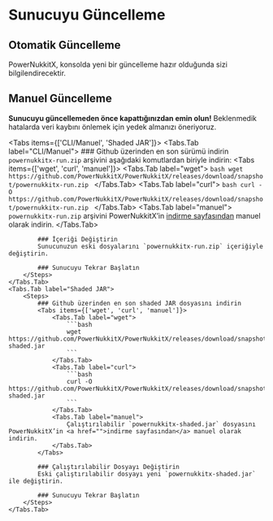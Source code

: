 
# Sunucuyu Güncelleme

## Otomatik Güncelleme
PowerNukkitX, konsolda yeni bir güncelleme hazır olduğunda sizi bilgilendirecektir.

## Manuel Güncelleme

<Callout type="error">**Sunucuyu güncellemeden önce kapattığınızdan emin olun!** Beklenmedik hatalarda veri kaybını önlemek için yedek almanızı öneriyoruz.</Callout>

<Tabs items={['CLI/Manuel', 'Shaded JAR']}>
    <Tabs.Tab label="CLI/Manuel">
        <Steps>
            ### Github üzerinden en son sürümü indirin
            `powernukkitx-run.zip` arşivini aşağıdaki komutlardan biriyle indirin:
            <Tabs items={['wget', 'curl', 'manuel']}>
                <Tabs.Tab label="wget">
                    ```bash
                    wget https://github.com/PowerNukkitX/PowerNukkitX/releases/download/snapshot/powernukkitx-run.zip
                    ```
                </Tabs.Tab>
                <Tabs.Tab label="curl">
                    ```bash
                    curl -O https://github.com/PowerNukkitX/PowerNukkitX/releases/download/snapshot/powernukkitx-run.zip
                    ```
                </Tabs.Tab>
                <Tabs.Tab label="manuel">
                    `powernukkitx-run.zip` arşivini PowerNukkitX’in <a href="">indirme sayfasından</a> manuel olarak indirin.
                </Tabs.Tab>
            </Tabs>

            ### İçeriği Değiştirin
            Sunucunuzun eski dosyalarını `powernukkitx-run.zip` içeriğiyle değiştirin.

            ### Sunucuyu Tekrar Başlatın
        </Steps>
    </Tabs.Tab>
    <Tabs.Tab label="Shaded JAR">
        <Steps>
            ### Github üzerinden en son shaded JAR dosyasını indirin
            <Tabs items={['wget', 'curl', 'manuel']}>
                <Tabs.Tab label="wget">
                    ```bash
                    wget https://github.com/PowerNukkitX/PowerNukkitX/releases/download/snapshot/powernukkitx-shaded.jar
                    ```
                </Tabs.Tab>
                <Tabs.Tab label="curl">
                    ```bash
                    curl -O https://github.com/PowerNukkitX/PowerNukkitX/releases/download/snapshot/powernukkitx-shaded.jar
                    ```
                </Tabs.Tab>
                <Tabs.Tab label="manuel">
                    Çalıştırılabilir `powernukkitx-shaded.jar` dosyasını PowerNukkitX’in <a href="">indirme sayfasından</a> manuel olarak indirin.
                </Tabs.Tab>
            </Tabs>

            ### Çalıştırılabilir Dosyayı Değiştirin
            Eski çalıştırılabilir dosyayı yeni `powernukkitx-shaded.jar` ile değiştirin.

            ### Sunucuyu Tekrar Başlatın
        </Steps>
    </Tabs.Tab>
</Tabs>